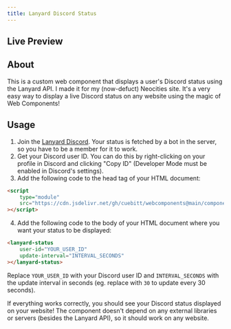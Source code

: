 ```yaml
---
title: Lanyard Discord Status
---
```


<script
    type="module"
    src="https://cdn.jsdelivr.net/gh/cuebitt/webcomponents@main/components/lanyard-status/lanyard-status.js"
></script>

## Live Preview

<div class="flex flex-row justify-center">
    <lanyard-status
        user-id="987555201969971210"
        update-interval="30"
    ></lanyard-status>
</div>

## About

This is a custom web component that displays a user's Discord status using the Lanyard API. I made it for my (now-defuct) Neocities site.
It's a very easy way to display a live Discord status on any website using the magic of Web Components!

## Usage

1. Join the [Lanyard Discord](https://lanyard.eggsy.xyz). Your status is fetched by a bot in the server, so you have to be a member for it to work.
2. Get your Discord user ID. You can do this by right-clicking on your profile in Discord and clicking "Copy ID" (Developer Mode must be enabled in Discord's settings).
3. Add the following code to the head tag of your HTML document:

```html
<script
    type="module"
    src="https://cdn.jsdelivr.net/gh/cuebitt/webcomponents@main/components/lanyard-status/lanyard-status.js"
></script>
```

4. Add the following code to the body of your HTML document where you want your status to be displayed:

```html
<lanyard-status
    user-id="YOUR_USER_ID"
    update-interval="INTERVAL_SECONDS"
></lanyard-status>
```

Replace `YOUR_USER_ID` with your Discord user ID and `INTERVAL_SECONDS` with the update interval in seconds (eg. replace with `30` to update every 30 seconds).

If everything works correctly, you should see your Discord status displayed on your website! The component doesn't depend on any external libraries or servers (besides the Lanyard API), so it should work on any website.
